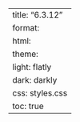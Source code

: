 ---
title: "6.3.12"
format:
    html:
        theme:
            light: flatly
            dark: darkly
        css: styles.css
        toc: true
---